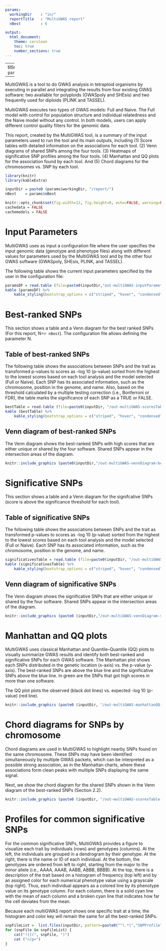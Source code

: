 ---
params:
  workingDir    : "in/"
  reportTitle   : "MultiGWAS report"
  nBest         : 6

output: 
  html_document: 
    theme: cerulean 
    toc: true
    number_sections: true
---

---
title  : `r params$reportTitle`

---

MultiGWAS is a tool to do GWAS analysis in tetraploid organisms by executing in parallel and integrating the results from four existing GWAS software: two available for polyploids (GWASpoly and SHEsis) and two frequently used for diploids (PLINK and TASSEL). 

MultiGWAS executes two types of GWAS models: Full and Naive.  The Full model with control for population structure and individual relatedness and the Naive model without any control. In both models, users can apply different control quality filters for the genomic data. 

This report, created by the MultiGWAS tool, is a summary of the input parameters used to run the tool and its main outputs, including (1) Score tables with detailed information on the associations for each tool. (2) Venn diagrams of shared SNPs among the four tools. (3) Heatmaps of significative SNP profiles among the four tools. (4) Manhattan and QQ plots for the association found by each tool. And (5) Chord diagrams for the chromosomes vs. SNP by each tool.

```{r includeKnit, include=FALSE,echo=FALSE}
library(knitr)
library(kableExtra)
```

```{r  echo=FALSE, message=FALSE}
inputDir = paste0 (params$workingDir, "/report/")
nBest    = params$nBest
```

```{r setKnitOptions, include=FALSE}
knitr::opts_chunk$set(fig.width=12, fig.height=8, echo=FALSE, warning=FALSE, message=FALSE)
cachedata = FALSE
cachemodels = FALSE
```

# Input Parameters

MultiGWAS uses as input a configuration file where the user specifies the input genomic data (genotype and phenotype files) along with different values for parameters used by the MultiGWAS tool and by the other four GWAS software (GWASpoly, SHEsis, PLINK, and TASSEL).  

The following table shows the current input parameters specified by the user in the configuration file:  

```{r printTableInputParameters }
paramsDF = read.table (file=paste0(inputDir,"out-multiGWAS-inputParameters.tbl"), header=T, sep="\t")
kable (paramsDF) %>%
 	kable_styling(bootstrap_options = c("striped", "hover", "condensed", font_size=5))
```

# Best-ranked SNPs
This section shows a table and a Venn diagram for the best ranked SNPs (For this report, N=`r nBest`). The configuration file allows defining the parameter N.  

## Table of best-ranked SNPs
The following table shows the associations between SNPs and the trait as transformed p-values to scores as -log 10 (p-value) sorted from the highest to the lowest scores based on each tool analysis and the model selected (Full or Naive). Each SNP has its associated information, such as the chromosome, position in the genome, and name. Also, based on the threshold calculated by a multiple testing correction (i.e., Bonferroni or FDR), the table marks the significance of each SNP as a TRUE or FALSE.  


```{r printTableBest,  echo=FALSE, message=FALSE}
bestTable = read.table (file=paste0(inputDir, "/out-multiGWAS-scoresTable-best.scores"), header=T, sep="\t")
kable (bestTable) %>%
 	kable_styling(bootstrap_options = c("striped", "hover", "condensed", font_size=5))
```

## Venn diagram of best-ranked SNPs

The Venn diagram shows the best-ranked SNPs with high scores that are either unique or shared by the four software. Shared SNPs appear in the intersection areas of the diagram.  

```{r vennDiagramBest, fig.align = "center", echo=FALSE, message=FALSE, fig.width=5, fig.height=5, fig.fullwidth=TRUE}
knitr::include_graphics (paste0(inputDir,"/out-multiGWAS-vennDiagram-best.png"))
```


# Significative SNPs
This section shows a table and a Venn diagram for the signifcative SNPs (score is above the significance threshold for each tool).  


## Table of significative SNPs

The following table shows the associations between SNPs and the trait as transformed p-values to scores as -log 10 (p-value) sorted from the highest to the lowest scores based on each tool analysis and the model selected (Full or Naive). Each SNP has its associated information, such as the chromosome, position in the genome, and name.  

```{r  echo=FALSE, message=FALSE}
significativesTable = read.table (file=paste0(inputDir, "/out-multiGWAS-scoresTable-significatives.scores"), header=T, sep="\t")
kable (significativesTable) %>%
 	kable_styling(bootstrap_options = c("striped", "hover", "condensed", font_size=5))
```


## Venn diagram of significative SNPs

The Venn diagram shows the significative SNPs that are either unique or shared by the four software. Shared SNPs appear in the intersection areas of the diagram.

```{r  fig.widht=11, fig.height=30, fig.fullwidth=TRUE}
knitr::include_graphics (paste0 (inputDir,"/out-multiGWAS-vennDiagram-significatives.png"))
```

# Manhattan and QQ plots
MultiGWAS uses classical Manhattan and Quantile–Quantile (QQ) plots to visually summarize GWAS results and identify both best-ranked and significative SNPs for each GWAS software. The Manhattan plot shows each SNPs distributed in the genetic location (x-axis) vs. the p-value (y-axis). The best-ranked SNPs are above the blue line and the significative SNPs above the blue line. In green are the SNPs that got 
high scores in more than one software. 

The QQ plot plots the observed (black dot lines) vs. expected -log 10 (p-value) (red line).

```{r  fig.widht=11, fig.height=30, fig.fullwidth=TRUE}
knitr::include_graphics (paste0 (inputDir, "/out-multiGWAS-manhattanQQ-plots.png"))
```

# Chord diagrams for SNPs by chromosome
Chord diagrams are used in MultiGWAS to highlight nearby SNPs found on the same chromosome. These SNPs may have been identified simultaneously by multiple GWAS packets, which can be interpreted as a possible strong association, as in the Manhattan charts, where these associations form clean peaks with multiple SNPs displaying the same signal.

Next, we show the chord diagram for the shared SNPs shown in the Venn diagram of the best-ranked SNPs (Section 2.2).

```{r chordDiagram, fig.align = "center", echo=FALSE, message=FALSE, fig.width=5, fig.height=5, fig.fullwidth=TRUE}
knitr::include_graphics (paste0 (inputDir, "/out-multiGWAS-scoresTable-best-chordDiagram.png"))
```

# Profiles for common significative SNPs 
For the common significative SNPs, MultiGWAS provides a figure to visualize each trait by individuals (rows)  and genotypes (columns). At the left, the individuals are grouped in a dendrogram by their genotype. At the  right, there is the name or ID of each individual. At the bottom, the genotypes are ordered from left to right, starting from the major to the minor allele (i.e., AAAA, AAAB, AABB, ABBB, BBBB). At the top, there is a  description of the trait based on a histogram of frequency (top left) and by an assigned color for each  numerical phenotype value using a grayscale (top right). Thus, each individual appears as a colored line  by its phenotype value on its genotype column. For each column, there is a solid cyan line with the mean  of each column and a broken cyan line that indicates how far the cell deviates from the mean.  

Because each multiGWAS report shows one specific trait at a time, the histogram and color key will remain the same for all the best-ranked SNPs.  

```{r, results='asis', echo=FALSE}
snpFileList =  list.files(inputDir, pattern=paste0("^(.*(","SNPProfile",").*(png)[^$]*)$"), full.names=T)
for (snpFile in snpFileList) {
	cat("![](", snpFile, ")")
	cat ("</p>")
}
```


